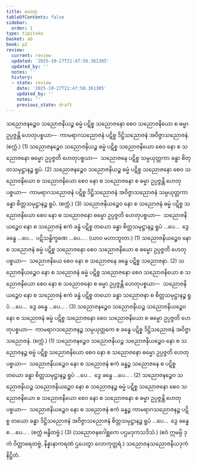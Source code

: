 ```yaml
---
title: ဟေတု
tableOfContents: false
sidebar:
  order: 1
type: tipitaka
basket: ab
book: p2
review:
  current: review
  updated: '2025-10-27T21:47:50.361305'
  updated_by: ''
  notes: ''
  history:
  - state: review
    date: '2025-10-27T21:47:50.361305'
    updated_by: ''
    notes: ''
    previous_state: draft
---
```



<ReviewStatus review={frontmatter.review} showDetails={true} />

<HypothesisAnnotation frontmatter={frontmatter} />

<DynamicBreadcrumb />

<Division number="97" book="p2" e="ch" v="38" p="122">

<Paragraph number="1559" book="p2">
သညောဇနဉ္စေဝ သညောဇနိယဉ္စ ဓမ္မံ ပဋိစ္စ သညောဇနော စေဝ သညောဇနိယော စ ဓမ္မာ ဥပ္ပဇ္ဇန္တိ ဟေတုပစ္စယာ—  ကာမရာဂသညောဇနံ ပဋိစ္စ ဒိဋ္ဌိသညောဇနံ အဝိဇ္ဇာသညောဇနံ. (စက္ကံ.) (1)
</Paragraph>

<Paragraph number="1560" book="p2">
သညောဇနဉ္စေဝ သညောဇနိယဉ္စ ဓမ္မံ ပဋိစ္စ သညောဇနိယော စေဝ နော စ သညောဇနော ဓမ္မော ဥပ္ပဇ္ဇတိ ဟေတုပစ္စယာ—  သညောဇနေ ပဋိစ္စ သမ္ပယုတ္တကာ ခန္ဓာ စိတ္တသမုဋ္ဌာနဉ္စ ရူပံ. (2)
</Paragraph>

<Paragraph number="1561" book="p2">
သညောဇနဉ္စေဝ သညောဇနိယဉ္စ ဓမ္မံ ပဋိစ္စ သညောဇနော စေဝ သညောဇနိယော စ သညောဇနိယော စေဝ နော စ သညောဇနော စ ဓမ္မာ ဥပ္ပဇ္ဇန္တိ ဟေတုပစ္စယာ—  ကာမရာဂသညောဇနံ ပဋိစ္စ ဒိဋ္ဌိသညောဇနံ အဝိဇ္ဇာသညောဇနံ သမ္ပယုတ္တကာ ခန္ဓာ စိတ္တသမုဋ္ဌာနဉ္စ ရူပံ. (စက္ကံ.) (3)
</Paragraph>

</Division>
<Division number="98" book="p2" e="ch" v="38" p="122">

<Paragraph number="1562" book="p2">
သညောဇနိယဉ္စေဝ နော စ သညောဇနံ ဓမ္မံ ပဋိစ္စ သညောဇနိယော စေဝ နော စ သညောဇနော ဓမ္မော ဥပ္ပဇ္ဇတိ ဟေတုပစ္စယာ—  သညောဇနိယဉ္စေဝ နော စ သညောဇနံ ဧကံ ခန္ဓံ ပဋိစ္စ တယော ခန္ဓာ စိတ္တသမုဋ္ဌာနဉ္စ ရူပံ …ပေ…  ဒွေ ခန္ဓေ …ပေ…  ပဋိသန္ဓိက္ခဏေ …ပေ… . (ယာဝ မဟာဘူတာ.) (1)
</Paragraph>

<Paragraph number="1563" book="p2">
သညောဇနိယဉ္စေဝ နော စ သညောဇနံ ဓမ္မံ ပဋိစ္စ သညောဇနော စေဝ သညောဇနိယော စ ဓမ္မော ဥပ္ပဇ္ဇတိ ဟေတုပစ္စယာ—  သညောဇနိယေ စေဝ နော စ သညောဇနေ ခန္ဓေ ပဋိစ္စ သညောဇနာ. (2)
</Paragraph>

<Paragraph number="1564" book="p2">
သညောဇနိယဉ္စေဝ နော စ သညောဇနံ ဓမ္မံ ပဋိစ္စ သညောဇနော စေဝ သညောဇနိယော စ သညောဇနိယော စေဝ နော စ သညောဇနော စ ဓမ္မာ ဥပ္ပဇ္ဇန္တိ ဟေတုပစ္စယာ—  သညောဇနိယဉ္စေဝ နော စ သညောဇနံ ဧကံ ခန္ဓံ ပဋိစ္စ တယော ခန္ဓာ သညောဇနာ စ စိတ္တသမုဋ္ဌာနဉ္စ ရူပံ …ပေ…  ဒွေ ခန္ဓေ …ပေ… . (3)
</Paragraph>

</Division>
<Division number="99" book="p2" e="ch" v="38" p="195">

<Paragraph number="1565" book="p2">
သညောဇနဉ္စေဝ သညောဇနိယဉ္စ သညောဇနိယဉ္စေဝ နော စ သညောဇနံ ဓမ္မံ ပဋိစ္စ သညောဇနော စေဝ သညောဇနိယော စ ဓမ္မော ဥပ္ပဇ္ဇတိ ဟေတုပစ္စယာ—  ကာမရာဂသညောဇနဉ္စ သမ္ပယုတ္တကေ စ ခန္ဓေ ပဋိစ္စ ဒိဋ္ဌိသညောဇနံ အဝိဇ္ဇာသညောဇနံ. (စက္ကံ.) (1)
</Paragraph>

<Paragraph number="1566" book="p2">
သညောဇနဉ္စေဝ သညောဇနိယဉ္စ သညောဇနိယဉ္စေဝ နော စ သညောဇနဉ္စ ဓမ္မံ ပဋိစ္စ သညောဇနိယော စေဝ နော စ သညောဇနော ဓမ္မော ဥပ္ပဇ္ဇတိ ဟေတုပစ္စယာ—  သညောဇနိယဉ္စေဝ နော စ သညောဇနံ ဧကံ ခန္ဓဉ္စ သညောဇနေ စ ပဋိစ္စ တယော ခန္ဓာ စိတ္တသမုဋ္ဌာနဉ္စ ရူပံ …ပေ…  ဒွေ ခန္ဓေ …ပေ… . (2)
</Paragraph>

<Paragraph number="1567" book="p2">
သညောဇနဉ္စေဝ သညောဇနိယဉ္စ သညောဇနိယဉ္စေဝ နော စ သညောဇနဉ္စ ဓမ္မံ ပဋိစ္စ သညောဇနော စေဝ သညောဇနိယော စ သညောဇနိယော စေဝ နော စ သညောဇနော စ ဓမ္မာ ဥပ္ပဇ္ဇန္တိ ဟေတုပစ္စယာ—  သညောဇနိယဉ္စေဝ နော စ သညောဇနံ ဧကံ ခန္ဓဉ္စ ကာမရာဂသညောဇနဉ္စ ပဋိစ္စ တယော ခန္ဓာ ဒိဋ္ဌိသညောဇနံ အဝိဇ္ဇာသညောဇနံ စိတ္တသမုဋ္ဌာနဉ္စ ရူပံ …ပေ…  ဒွေ ခန္ဓေ စ …ပေ… . (စက္ကံ ဗန္ဓိတဗ္ဗံ.) (3)
</Paragraph>

<Paragraph number="1568" book="p2">
(သညောဇနဂေါစ္ဆကေ ပဌမဒုကသဒိသံ.)
</Paragraph>

<Paragraph number="1569" book="p2">
(ဧဝံ ဣမမ္ပိ ဒုကံ ဝိတ္ထာရေတဗ္ဗံ, နိန္နာနာကရဏံ ဌပေတွာ လောကုတ္တရံ.)

</Paragraph>
</Division>

<Paragraph number="1570" type="center" book="p2">
သညောဇနသညောဇနိယဒုကံ နိဋ္ဌိတံ.
</Paragraph>